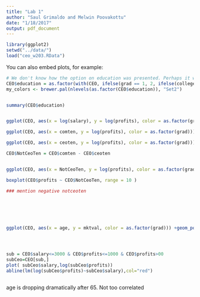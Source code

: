 ```yaml
---
title: "Lab 1"
author: "Saul Grimaldo and Melwin Poovakottu"
date: "1/18/2017"
output: pdf_document
---
```


```r
library(ggplot2)
setwd("../data/")
load("ceo_w203.RData")
```

You can also embed plots, for example:

```r
# We don't know how the option on education was presented. Perhaps it was set up so that a person can click on multiple educational levels in a single question, and some people who clicked on grad school but not college were unaware of this. Under this analysis, we'll accept this as a true assumption
CEO$education = as.factor(with(CEO, ifelse(grad == 1, 2, ifelse(college == 1, 1, 0))))
my_colors <- brewer.pal(nlevels(as.factor(CEO$education)), "Set2")


summary(CEO$education)


ggplot(CEO, aes(x = log(salary), y = log(profits), color = as.factor(grad))) +geom_point() + stat_smooth(method = "lm")

ggplot(CEO, aes(x = comten, y = log(profits), color = as.factor(grad))) +geom_point() + stat_smooth(method = "lm")

ggplot(CEO, aes(x = ceoten, y = log(profits), color = as.factor(grad))) +geom_point() + stat_smooth(method = "lm")

CEO$NotCeoTen = CEO$comten - CEO$ceoten 


ggplot(CEO, aes(x = NotCeoTen, y = log(profits), color = as.factor(grad))) + geom_point() + stat_smooth(method = "lm")

boxplot(CEO$profits ~ CEO$NotCeoTen, range = 10 )

### mention negative notceoten






ggplot(CEO, aes(x = age, y = mktval, color = as.factor(grad))) +geom_point() + stat_smooth(method = "lm")




sub = CEO$salary<=3000 & CEO$profits<=1000 & CEO$profits>00
subCeo=CEO[sub,]
plot( subCeo$salary,log(subCeo$profits))
abline(lm(log(subCeo$profits)~subCeo$salary),col="red")



```
age is dropping dramatically after 65. Not too correlated
